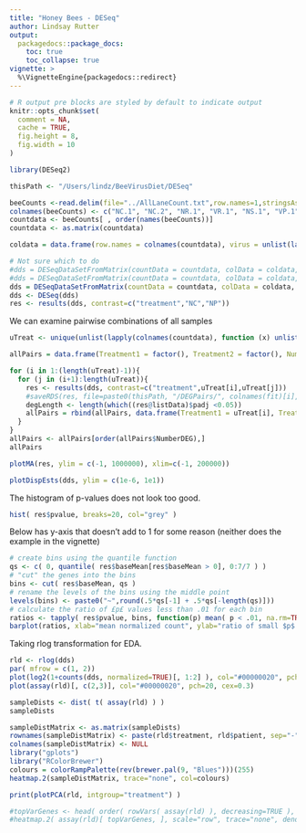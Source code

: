 ```yaml
---
title: "Honey Bees - DESeq"
author: Lindsay Rutter
output:
  packagedocs::package_docs:
    toc: true
    toc_collapse: true
vignette: >
  %\VignetteEngine{packagedocs::redirect}
---
```


<meta http-equiv="content-type" content="text/html;charset=utf-8" />

```r
# R output pre blocks are styled by default to indicate output
knitr::opts_chunk$set(
  comment = NA,
  cache = TRUE,
  fig.height = 8,
  fig.width = 10
)
```

```r
library(DESeq2)

thisPath <- "/Users/lindz/BeeVirusDiet/DESeq"

beeCounts <-read.delim(file="../AllLaneCount.txt",row.names=1,stringsAsFactors = FALSE)
colnames(beeCounts) <- c("NC.1", "NC.2", "NR.1", "VR.1", "NS.1", "VP.1", "NS.2", "VR.2", "NP.1", "VP.2", "VC.1", "NP.2", "VP.3", "NP.3", "VS.1", "VS.2", "VC.2", "NC.3", "VP.4", "NC.4", "NR.2", "VC.3", "VC.4", "NP.4", "VR.3", "NC.5", "VS.3", "NP.5", "VC.5", "VS.4", "NS.3", "VS.5", "VP.5", "NR.3", "NR.4", "VC.6", "NS.4", "NC.6", "NP.6", "VR.4", "NR.5", "NR.6", "NS.5", "VP.6", "NS.6", "VR.5", "VR.6", "VS.6")
countdata <- beeCounts[ , order(names(beeCounts))]
countdata <- as.matrix(countdata)

coldata = data.frame(row.names = colnames(countdata), virus = unlist(lapply(colnames(countdata), function (x) substring(unlist(strsplit(x, "[.]"))[1],1,1))), diet = unlist(lapply(colnames(countdata), function (x) substring(unlist(strsplit(x, "[.]"))[1],2,2))), treatment = unlist(lapply(colnames(countdata), function (x) unlist(strsplit(x, "[.]"))[1])))

# Not sure which to do
#dds = DESeqDataSetFromMatrix(countData = countdata, colData = coldata, design = ~ virus + diet + virus:diet)
#dds = DESeqDataSetFromMatrix(countData = countdata, colData = coldata, design = ~ virus + diet + virus:diet)
dds = DESeqDataSetFromMatrix(countData = countdata, colData = coldata, design = ~ treatment)
dds <- DESeq(dds)
res <- results(dds, contrast=c("treatment","NC","NP"))
```

We can examine pairwise combinations of all samples

```r
uTreat <- unique(unlist(lapply(colnames(countdata), function (x) unlist(strsplit(x, "[.]"))[1])))

allPairs = data.frame(Treatment1 = factor(), Treatment2 = factor(), NumberDEG = numeric())

for (i in 1:(length(uTreat)-1)){
  for (j in (i+1):length(uTreat)){
    res <- results(dds, contrast=c("treatment",uTreat[i],uTreat[j]))
    #saveRDS(res, file=paste0(thisPath, "/DEGPairs/", colnames(fit)[i], colnames(fit)[j],".Rds"))
    degLength <- length(which((res@listData)$padj <0.05))
    allPairs = rbind(allPairs, data.frame(Treatment1 = uTreat[i], Treatment2 = uTreat[j], NumberDEG = degLength))
  }
}
allPairs <- allPairs[order(allPairs$NumberDEG),]
allPairs
```

```r
plotMA(res, ylim = c(-1, 1000000), xlim=c(-1, 200000))
```

```r
plotDispEsts(dds, ylim = c(1e-6, 1e1))
```

The histogram of p-values does not look too good. 

```r
hist( res$pvalue, breaks=20, col="grey" )
```

Below has y-axis that doesn't add to 1 for some reason (neither does the example in the vignette)

```r
# create bins using the quantile function
qs <- c( 0, quantile( res$baseMean[res$baseMean > 0], 0:7/7 ) )
# "cut" the genes into the bins
bins <- cut( res$baseMean, qs )
# rename the levels of the bins using the middle point
levels(bins) <- paste0("~",round(.5*qs[-1] + .5*qs[-length(qs)]))
# calculate the ratio of £p£ values less than .01 for each bin
ratios <- tapply( res$pvalue, bins, function(p) mean( p < .01, na.rm=TRUE ) ) # plot these ratios
barplot(ratios, xlab="mean normalized count", ylab="ratio of small $p$ values")
```

Taking rlog transformation for EDA.

```r
rld <- rlog(dds)
par( mfrow = c(1, 2))
plot(log2(1+counts(dds, normalized=TRUE)[, 1:2] ), col="#00000020", pch=20, cex=0.3)
plot(assay(rld)[, c(2,3)], col="#00000020", pch=20, cex=0.3)
```

```r
sampleDists <- dist( t( assay(rld) ) )
sampleDists
```

```r
sampleDistMatrix <- as.matrix(sampleDists)
rownames(sampleDistMatrix) <- paste(rld$treatment, rld$patient, sep="-")
colnames(sampleDistMatrix) <- NULL
library("gplots")
library("RColorBrewer")
colours = colorRampPalette(rev(brewer.pal(9, "Blues")))(255)
heatmap.2(sampleDistMatrix, trace="none", col=colours)
```


```r
print(plotPCA(rld, intgroup="treatment") )
```

```r
#topVarGenes <- head( order( rowVars( assay(rld) ), decreasing=TRUE ), 35 )
#heatmap.2( assay(rld)[ topVarGenes, ], scale="row", trace="none", dendrogram="column", col = colorRampPalette( rev(brewer.pal(9, "RdBu")) )(255))
```